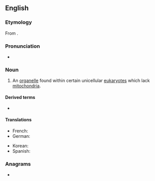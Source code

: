 ==English==

===Etymology===
From {{confix|en|mito|some}}.

===Pronunciation===
* {{IPA|en|/ˈmaɪtəˌsoʊm/}}

===Noun===
{{en-noun}}
{{wikipedia}}

# {{lb|en|cytology}} An [[organelle]] found within certain unicellular [[eukaryote]]s which lack [[mitochondria]].

====Derived terms====
* {{l|en|mitosomal}}

====Translations====
{{trans-top|organelle found within eukaryotes}}
* French: {{t|fr|mitosome|m}}
* German: {{t|de|Mitosom|n}}
{{trans-mid}}
* Korean: {{t|ko|미토솜}}
* Spanish: {{t|es|mitosoma|f}}
{{trans-bottom}}

===Anagrams===
* {{anagrams|en|a=eimmoost|me too-ism|me tooism|me-too-ism|me-tooism|metooism}}